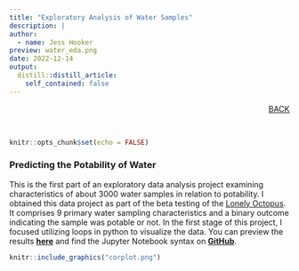 ```yaml
---
title: "Exploratory Analysis of Water Samples"
description: |
author:
  - name: Jess Hooker
preview: water_eda.png
date: 2022-12-14
output:
  distill::distill_article:
    self_contained: false
---
```

<div style="text-align: right"> [BACK](C:/Users/hooke/Desktop/my-website/j-hook.github.io/_site/projects.html) </div>

<br>

```r
knitr::opts_chunk$set(echo = FALSE)
```
### Predicting the Potability of Water

This is the first part of an exploratory data analysis project examining characteristics of about 3000 water samples in relation to potability. I obtained this data project as part of the beta testing of the <a href="https://www.lonelyoctopus.com/" rel="noopener noreferrer" target="_blank">Lonely Octopus</a>. It comprises 9 primary water sampling characteristics and a binary outcome indicating the sample was potable or not. In the first stage of this project, I focused utilizing loops in python to visualize the data. You can preview the results <a href="water-quality-project.html" target="_blank"><b>here</b></a> and find the Jupyter Notebook syntax on <a href="https://github.com/j-hook/Side-Projects/tree/main/Water%20Quality%20EDA" rel="noopener noreferrer" target="_blank"><b>GitHub</b></a>.


```r
knitr::include_graphics("corplot.png")
```

